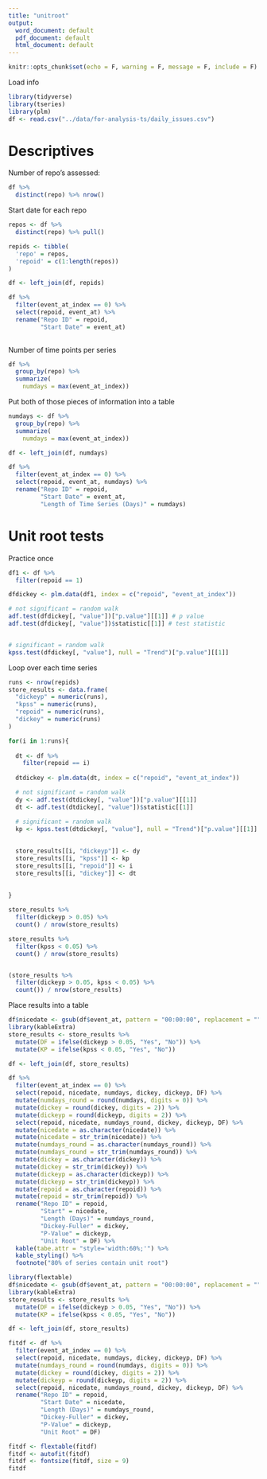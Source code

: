 ```yaml
---
title: "unitroot"
output:
  word_document: default
  pdf_document: default
  html_document: default
---
```


```r
knitr::opts_chunk$set(echo = F, warning = F, message = F, include = F)
```


Load info

```r
library(tidyverse)
library(tseries)
library(plm)
df <- read.csv("../data/for-analysis-ts/daily_issues.csv")
```


# Descriptives 

Number of repo's assessed:

```r
df %>% 
  distinct(repo) %>% nrow()
```

Start date for each repo

```r

repos <- df %>% 
  distinct(repo) %>% pull()

repids <- tibble(
  'repo' = repos,
  'repoid' = c(1:length(repos))
)

df <- left_join(df, repids)

df %>% 
  filter(event_at_index == 0) %>% 
  select(repoid, event_at) %>% 
  rename("Repo ID" = repoid,
         "Start Date" = event_at)
  
```

Number of time points per series

```r

df %>% 
  group_by(repo) %>% 
  summarize(
    numdays = max(event_at_index))

```


Put both of those pieces of information into a table

```r


numdays <- df %>% 
  group_by(repo) %>% 
  summarize(
    numdays = max(event_at_index))

df <- left_join(df, numdays)

df %>% 
  filter(event_at_index == 0) %>% 
  select(repoid, event_at, numdays) %>% 
  rename("Repo ID" = repoid,
         "Start Date" = event_at,
         "Length of Time Series (Days)" = numdays)
```

# Unit root tests

Practice once

```r

df1 <- df %>% 
  filter(repoid == 1)

dfdickey <- plm.data(df1, index = c("repoid", "event_at_index"))

# not significant = random walk
adf.test(dfdickey[, "value"])["p.value"][[1]] # p value
adf.test(dfdickey[, "value"])$statistic[[1]] # test statistic


# significant = random walk
kpss.test(dfdickey[, "value"], null = "Trend")["p.value"][[1]]


```

Loop over each time series

```r

runs <- nrow(repids)
store_results <- data.frame(
  "dickeyp" = numeric(runs),
  "kpss" = numeric(runs),
  "repoid" = numeric(runs),
  "dickey" = numeric(runs)
)

for(i in 1:runs){
  
  dt <- df %>%
    filter(repoid == i)
  
  dtdickey <- plm.data(dt, index = c("repoid", "event_at_index"))

  # not significant = random walk
  dy <- adf.test(dtdickey[, "value"])["p.value"][[1]]
  dt <- adf.test(dtdickey[, "value"])$statistic[[1]]

  # significant = random walk
  kp <- kpss.test(dtdickey[, "value"], null = "Trend")["p.value"][[1]]
  
  
  store_results[[i, "dickeyp"]] <- dy
  store_results[[i, "kpss"]] <- kp
  store_results[[i, "repoid"]] <- i
  store_results[[i, "dickey"]] <- dt
  
  
}

store_results %>% 
  filter(dickeyp > 0.05) %>% 
  count() / nrow(store_results)

store_results %>% 
  filter(kpss < 0.05) %>% 
  count() / nrow(store_results)


(store_results %>%
  filter(dickeyp > 0.05, kpss < 0.05) %>%
  count()) / nrow(store_results)
```


Place results into a table

```r

df$nicedate <- gsub(df$event_at, pattern = "00:00:00", replacement = "")
library(kableExtra)
store_results <- store_results %>% 
  mutate(DF = ifelse(dickeyp > 0.05, "Yes", "No")) %>% 
  mutate(KP = ifelse(kpss < 0.05, "Yes", "No"))

df <- left_join(df, store_results)

df %>% 
  filter(event_at_index == 0) %>% 
  select(repoid, nicedate, numdays, dickey, dickeyp, DF) %>% 
  mutate(numdays_round = round(numdays, digits = 0)) %>% 
  mutate(dickey = round(dickey, digits = 2)) %>% 
  mutate(dickeyp = round(dickeyp, digits = 2)) %>% 
  select(repoid, nicedate, numdays_round, dickey, dickeyp, DF) %>% 
  mutate(nicedate = as.character(nicedate)) %>% 
  mutate(nicedate = str_trim(nicedate)) %>% 
  mutate(numdays_round = as.character(numdays_round)) %>% 
  mutate(numdays_round = str_trim(numdays_round)) %>% 
  mutate(dickey = as.character(dickey)) %>% 
  mutate(dickey = str_trim(dickey)) %>% 
  mutate(dickeyp = as.character(dickeyp)) %>% 
  mutate(dickeyp = str_trim(dickeyp)) %>% 
  mutate(repoid = as.character(repoid)) %>% 
  mutate(repoid = str_trim(repoid)) %>% 
  rename("Repo ID" = repoid,
         "Start" = nicedate,
         "Length (Days)" = numdays_round,
         "Dickey-Fuller" = dickey,
         "P-Value" = dickeyp,
         "Unit Root" = DF) %>% 
  kable(tabe.attr = "style='width:60%;'") %>% 
  kable_styling() %>% 
  footnote("80% of series contain unit root")

```


```r
library(flextable)
df$nicedate <- gsub(df$event_at, pattern = "00:00:00", replacement = "")
library(kableExtra)
store_results <- store_results %>% 
  mutate(DF = ifelse(dickeyp > 0.05, "Yes", "No")) %>% 
  mutate(KP = ifelse(kpss < 0.05, "Yes", "No"))

df <- left_join(df, store_results)

fitdf <- df %>% 
  filter(event_at_index == 0) %>% 
  select(repoid, nicedate, numdays, dickey, dickeyp, DF) %>% 
  mutate(numdays_round = round(numdays, digits = 0)) %>% 
  mutate(dickey = round(dickey, digits = 2)) %>% 
  mutate(dickeyp = round(dickeyp, digits = 2)) %>% 
  select(repoid, nicedate, numdays_round, dickey, dickeyp, DF) %>% 
  rename("Repo ID" = repoid,
         "Start Date" = nicedate,
         "Length (Days)" = numdays_round,
         "Dickey-Fuller" = dickey,
         "P-Value" = dickeyp,
         "Unit Root" = DF) 

fitdf <- flextable(fitdf)
fitdf <- autofit(fitdf)
fitdf <- fontsize(fitdf, size = 9)
fitdf



```
